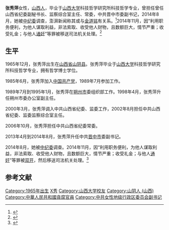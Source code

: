 '''张秀萍'''{{BD|1965年|2月|||catIdx=Z张}}女性，[[山西人|山西人]]，毕业于[[山西大学|山西大学]]科技哲学研究所科技哲学专业，曾担任曾任山西省纪委副秘书长、监察综合室主任、常委，中共晋中市委副书记，2014年8月，她被[[中纪委|中纪委]]调查，澎湃新闻称其或与[[金道铭|金道铭]]有关系。<ref>{{cite web|url= http://www.thepaper.cn/newsDetail_forward_1261906|title=涉金道铭案，晋中市委副书记张秀萍从市委领导名单中“消失”|year=2014|work=澎湃新闻|archive-url= https://web.archive.org/web/20140818013035/http://www.thepaper.cn/newsDetail_forward_1261906|archive-date=2014-08-18|dead-url= yes}}</ref>2014年11月，因“利用职务便利，为他人谋取利益，非法索取、收受他人财物，且数额巨大，情节严重；收受礼金；与他人[[通奸|通奸]]”等罪被移送司法机关处理。<ref>{{cite web |url=http://news.163.com/14/1127/10/AC27CAD600014JB5.html#f=dupdate |title=山西晋中女副书记张秀萍涉受贿"通奸"被逮捕(图) |year=2014 |work=网易 |archive-url=https://web.archive.org/web/20160304121350/http://news.163.com/14/1127/10/AC27CAD600014JB5.html#f=dupdate |archive-date=2016-03-04 |dead-url=yes }}</ref>

== 生平 ==
1965年12月，张秀萍出生在[[山西省|山西省]][[山阴县|山阴县]]。张秀萍毕业于[[山西大学|山西大学]]科技哲学研究所科技哲学专业，拥有哲学博士学位。

1985年6月，张秀萍加入[[中国共产党|中国共产党]]，1989年7月参加工作。

1989年7月到1995年1月，张秀萍在[[朔州市|朔州市]]委组织部工作。1998年4月，张秀萍升任朔州市委办公室副主任。

2000年3月，张秀萍调入中共山西省纪委、监委工作，2002年8月担任中共山西省纪委、监委监察综合室主任。

2006年10月，张秀萍担任中共山西省纪委常委。

2013年4月到2014年8月，张秀萍升任中共[[晋中市|晋中市]]委副书记。

2014年8月，她被[[中纪委|中纪委]]调查。2014年11月，因“利用职务便利，为他人谋取利益，非法索取、收受他人财物，且数额巨大，情节严重；收受礼金；与他人[[通奸|通奸]]”等罪被[[双开|双开]]，然后移送司法机关处理。<ref>{{cite web  |url=http://news.xinhuanet.com/legal/ttgg/2014-11/26/c_127253901.htm  |title=山西晋中原女副书记张秀萍被双开 与他人通奸  |year=2014  |work=新华网  |access-date=2014-12-01  |archive-date=2016-03-04  |archive-url=https://web.archive.org/web/20160304125623/http://news.xinhuanet.com/legal/ttgg/2014-11/26/c_127253901.htm  |dead-url=no  }}</ref>

==参考文献==
{{reflist}}

{{DEFAULTSORT:Z张秀萍}}
[[Category:1965年出生|Category:1965年出生]]
[[Category:张姓|X秀]]
[[Category:山西大学校友|Category:山西大学校友]]
[[Category:山阴人_(山西)|Category:山阴人 (山西)]]
[[Category:中華人民共和國貪腐官員|Category:中華人民共和國貪腐官員]]
[[Category:中共女性地级行政区委员会副书记|Category:中共女性地级行政区委员会副书记]]
